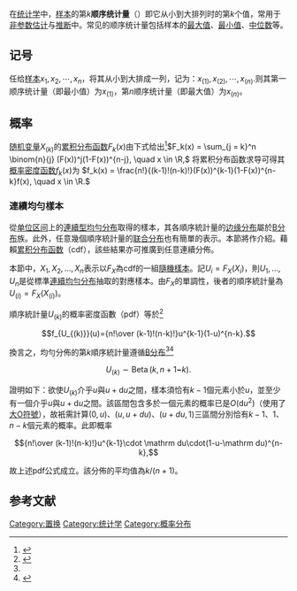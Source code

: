 {{expand|time=2016-07-28T19:16:02+00:00}}
在[[统计学|统计学]]中，[[樣本_(統計學)|样本]]的第<math>k</math>'''顺序统计量'''（{{lang-en|'''Order Statistics'''}}）即它从小到大排列时的第<math>k</math>个值，常用于[[無母數統計|非参数估计]]与[[無母數統計|推断]]中。常见的顺序统计量包括样本的[[最大值|最大值]]、[[最小值|最小值]]、[[中位数|中位数]]等。

== 记号 ==
任给[[樣本_(統計學)|样本]]<math>x_1, x_2, \cdots, x_n</math>，将其从小到大排成一列，记为：<math display="block">x_{(1)}, x_{(2)}, \cdots, x_{(n)}.</math>则其第一顺序统计量（即最小值）为<math>x_{(1)}</math>，第<math>n</math>顺序统计量（即最大值）为<math>x_{(n)}</math>。

== 概率 ==
[[随机变量|随机变量]]<math>X_{(k)}</math>的[[累积分布函数|累积分布函数]]<math>F_k(x)</math>由下式给出<ref>{{Cite web|url=http://www.math.uah.edu/stat/sample/OrderStatistics.html|title=Order Statistics|accessdate=2016-07-28|work=www.math.uah.edu}}</ref><math display="block">F_k(x) = \sum_{j = k}^n \binom{n}{j} (F(x))^j(1-F(x))^{n-j}, \quad x \in \R, </math>
将累积分布函数求导可得其[[概率密度函数|概率密度函数]]<math>f_k(x)</math>为
<math display="block">f_k(x) = \frac{n!}{(k-1)!(n-k)!}(F(x))^{k-1}(1-F(x))^{n-k}f(x), \quad x \in \R.</math>

=== 連續均勻樣本 ===
從[[单位区间|单位区间]]上的[[連續型均勻分布|連續型均勻分布]]取得的樣本，其各順序統計量的[[边缘分布|边缘分布]]屬於[[Β分布|Β分布]]族。此外，任意幾個順序統計量的[[联合分布|联合分布]]也有簡單的表示。本節將作介紹。藉賴[[累积分布函数|累积分布函数]]（cdf），該些結果亦可推廣到任意連續分佈。

本節中，<math>X_1, X_2, \ldots, X_n</math>表示以<math>F_X</math>為cdf的一組[[抽樣|隨機樣本]]。記<math>U_i=F_X(X_i)</math>，則<math>U_1,\ldots,U_n</math>是從標準[[連續型均勻分布|連續均勻分布]]抽取的對應樣本。由<math>F_X</math>的單調性，後者的順序統計量為<math>U_{(i)}=F_X(X_{(i)})</math>。

順序統計量<math>U_{(k)}</math>的概率密度函數（pdf）等於<ref name="gentle">{{cite book|title=Computational Statistics|first=James E.|last=Gentle|publisher=Springer|year=2009|isbn=9780387981444|page=63|url=https://books.google.com/books?id=mQ5KAAAAQBAJ&pg=PA63|language = en}}</ref>

:<math>f_{U_{(k)}}(u)={n!\over (k-1)!(n-k)!}u^{k-1}(1-u)^{n-k}.</math>

換言之，均勻分佈的第<math>k</math>順序統計量遵循[[Β分布|Β分布]]<ref name="gentle"/><ref>{{cite journal|title=Kumaraswamy's distribution: A beta-type distribution with some tractability advantages|first=M. C.|last=Jones|journal=Statistical Methodology|volume=6|issue=1|year=2009|pages=70–81|doi=10.1016/j.stamet.2008.04.001|quote=As is well known, the beta distribution is the distribution of the ''m''’th order statistic from a random sample of size ''n'' from the uniform distribution (on (0,1)).}}</ref>

:<math>U_{(k)} \sim \operatorname{Beta}(k,n+1\mathbf{-}k).</math>

證明如下：欲使<math>U_{(k)}</math>介乎<math>u</math>與<math>u + \mathrm du</math>之間，樣本須恰有<math>k - 1</math>個元素小於<math>u</math>，並至少有一個介乎<math>u</math>與<math>u + \mathrm du</math>之間。該區間包含多於一個元素的概率已是<math>O(\mathrm du^2)</math>（使用了[[大O符號|大O符號]]），故衹需計算<math>(0,u)</math>、<math>(u,u+du)</math>、<math>(u+du,1)</math>三區間分別恰有<math>k - 1</math>、<math>1</math>、<math>n-k</math>個元素的概率。此即{{link-en|多項分佈|multinomial distribution|三項分佈}}概率

:<math>{n!\over (k-1)!(n-k)!}u^{k-1}\cdot \mathrm du\cdot(1-u-\mathrm du)^{n-k},</math>

故上述pdf公式成立。該分佈的平均值為<math>k/(n+1)</math>。

== 参考文献 ==
{{reflist}}

{{算法}}

[[Category:置换|Category:置换]]
[[Category:统计学|Category:统计学]]
[[Category:概率分布|Category:概率分布]]